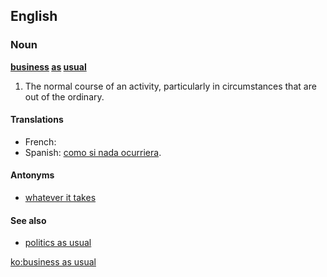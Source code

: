 ==English==

===Noun===
'''[[business]] [[as]] [[usual]]'''

# {{idiom}} The normal course of an activity, particularly in circumstances that are out of the ordinary.

====Translations====
{{trans-top|The normal course of an activity, in circumstances that are out of the ordinary}}
* French: {{t|fr|Comme si de rien n'était.}}
* Spanish: [[como si nada ocurriera]].
{{trans-mid}}
{{trans-bottom}}

====Antonyms====
* [[whatever it takes]]

====See also====
* [[w:politics as usual|politics as usual]]

[[ko:business as usual]]